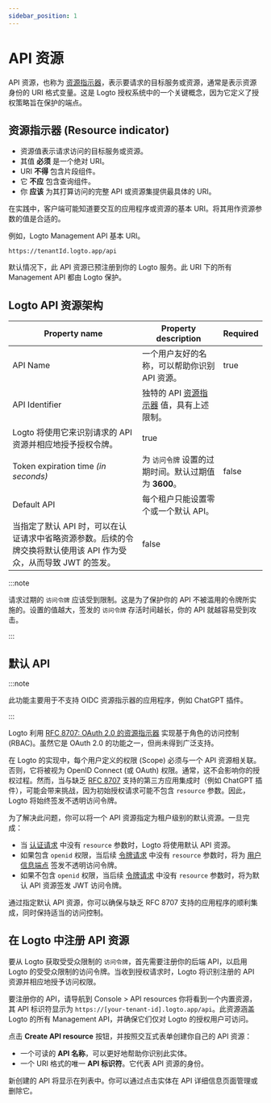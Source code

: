 ```yaml
---
sidebar_position: 1
---
```


# API 资源

API 资源，也称为 [资源指示器](https://www.rfc-editor.org/rfc/rfc8707.html)，表示要请求的目标服务或资源，通常是表示资源身份的 URI 格式变量。这是 Logto 授权系统中的一个关键概念，因为它定义了授权策略旨在保护的端点。

## 资源指示器 (Resource indicator)

- 资源值表示请求访问的目标服务或资源。
- 其值 **必须** 是一个绝对 URI。
- URI **不得** 包含片段组件。
- 它 **不应** 包含查询组件。
- 你 **应该** 为其打算访问的完整 API 或资源集提供最具体的 URI。

在实践中，客户端可能知道要交互的应用程序或资源的基本 URI。将其用作资源参数的值是合适的。

例如，Logto Management API 基本 URI。

```
https://tenantId.logto.app/api
```

默认情况下，此 API 资源已预注册到你的 Logto 服务。此 URI 下的所有 Management API 都由 Logto 保护。

## Logto API 资源架构

| **Property name**                                                                                                 | **Property description**                                                                | **Required** |
| ----------------------------------------------------------------------------------------------------------------- | --------------------------------------------------------------------------------------- | ------------ |
| API Name                                                                                                          | 一个用户友好的名称，可以帮助你识别 API 资源。                                           | true         |
| API Identifier                                                                                                    | 独特的 API [资源指示器](https://www.rfc-editor.org/rfc/rfc8707.html) 值，具有上述限制。 |
| Logto 将使用它来识别请求的 API 资源并相应地授予授权令牌。                                                         | true                                                                                    |
| Token expiration time _(in seconds)_                                                                              | 为 `访问令牌` 设置的过期时间。默认过期值为 **3600**。                                   | false        |
| Default API                                                                                                       | 每个租户只能设置零个或一个默认 API。                                                    |
| 当指定了默认 API 时，可以在认证请求中省略资源参数。后续的令牌交换将默认使用该 API 作为受众，从而导致 JWT 的签发。 | false                                                                                   |

:::note

请求过期的 `访问令牌` 应该受到限制。这是为了保护你的 API 不被滥用的令牌所实施的。设置的值越大，签发的 `访问令牌` 存活时间越长，你的 API 就越容易受到攻击。

:::

## 默认 API

:::note

此功能主要用于不支持 OIDC 资源指示器的应用程序，例如 ChatGPT 插件。

:::

Logto 利用 [RFC 8707: OAuth 2.0 的资源指示器](https://www.rfc-editor.org/rfc/rfc8707) 实现基于角色的访问控制 (RBAC)。虽然它是 OAuth 2.0 的功能之一，但尚未得到广泛支持。

在 Logto 的实现中，每个用户定义的权限 (Scope) 必须与一个 API 资源相关联。否则，它将被视为 OpenID Connect (或 OAuth) 权限。通常，这不会影响你的授权过程。然而，当与缺乏 [RFC 8707](https://www.rfc-editor.org/rfc/rfc8707.html) 支持的第三方应用集成时（例如 ChatGPT 插件），可能会带来挑战，因为初始授权请求可能不包含 `resource` 参数。因此，Logto 将始终签发不透明访问令牌。

为了解决此问题，你可以将一个 API 资源指定为租户级别的默认资源。一旦完成：

- 当 [认证请求](https://openid.net/specs/openid-connect-core-1_0.html#AuthRequest) 中没有 `resource` 参数时，Logto 将使用默认 API 资源。
- 如果包含 `openid` 权限，当后续 [令牌请求](https://openid.net/specs/openid-connect-core-1_0.html#TokenRequest) 中没有 `resource` 参数时，将为 [用户信息端点](https://openid.net/specs/openid-connect-core-1_0.html#UserInfo) 签发不透明访问令牌。
- 如果不包含 `openid` 权限，当后续 [令牌请求](https://openid.net/specs/openid-connect-core-1_0.html#TokenRequest) 中没有 `resource` 参数时，将为默认 API 资源签发 JWT 访问令牌。

通过指定默认 API 资源，你可以确保与缺乏 RFC 8707 支持的应用程序的顺利集成，同时保持适当的访问控制。

## 在 Logto 中注册 API 资源

要从 Logto 获取受受众限制的 `访问令牌`，首先需要注册你的后端 API，以启用 Logto 的受受众限制的访问令牌。当收到授权请求时，Logto 将识别注册的 API 资源并相应地授予访问权限。

要注册你的 API，请导航到 <CloudLink to="/api-resources">Console > API resources</CloudLink> 你将看到一个内置资源，其 API 标识符显示为 `https://[your-tenant-id].logto.app/api`。此资源涵盖 Logto 的所有 Management API，并确保它们仅对 Logto 的授权用户可访问。

点击 **Create API resource** 按钮，并按照交互式表单创建你自己的 API 资源：

- 一个可读的 **API 名称**，可以更好地帮助你识别此实体。
- 一个 URI 格式的唯一 **API 标识符**。它代表 API 资源的身份。

新创建的 API 将显示在列表中。你可以通过点击实体在 API 详细信息页面管理或删除它。
